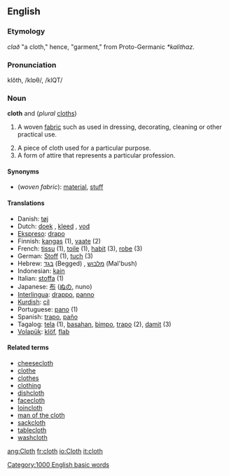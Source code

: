 ==English==

===Etymology===
{{OE.}} ''clað'' "a cloth," hence, "garment," from Proto-Germanic ''*kalithaz''.

===Pronunciation===
klŏth, /klɒθ/, /klQT/

===Noun===
'''cloth''' {{uncountable}} and {{countable}} (''plural'' [[cloths]])

# {{uncountable}} A woven [[fabric]] such as used in dressing, decorating, cleaning or other practical use.
# A piece of cloth used for a particular purpose.
# A form of attire that represents a particular profession.

====Synonyms====
*(''woven fabric''): [[material]], [[stuff]]

====Translations====
{{checktrans}}
*Danish: [[tøj]] {{n}}
*Dutch: [[doek]] {{n}}, [[kleed]] {{n}}, [[vod]] {{f}}
*[[Ekspreso]]: [[drapo]]
*Finnish: [[kangas]] (1), [[vaate]] (2)
*French: [[tissu]] {{m}} (1), [[toile]] {{f}} (1), [[habit#French|habit]] {{m}} (3), [[robe]] {{f}} (3)
*German: [[Stoff]] {{m}} (1), [[tuch]] {{n}} (3)
*Hebrew: [[בגד]] (Begged) {{m}}, [[מלבוש]] (Mal'bush) {{m}}
*Indonesian: [[kain]]
*Italian: [[stoffa]] {{f}} (1)
*Japanese: [[布]] ([[ぬの]], nuno)
*[[Interlingua]]: [[drappo]], [[panno]]
*[[Kurdish]]: [[cil]]
*Portuguese: [[pano]] (1)
*Spanish: [[trapo]], [[paño]]
*Tagalog: [[tela]] (1), [[basahan]], [[bimpo]], [[trapo]] (2), [[damit]] (3)
*[[Volapük]]: [[klöf]], [[flab#Volapük|flab]]

====Related terms====
*[[cheesecloth]]
*[[clothe]]
*[[clothes]]
*[[clothing]]
*[[dishcloth]]
*[[facecloth]]
*[[loincloth]]
*[[man of the cloth]]
*[[sackcloth]]
*[[tablecloth]]
*[[washcloth]]

[[Category:1000 English basic words]]

[[ang:Cloth]]
[[fr:cloth]]
[[io:Cloth]]
[[it:cloth]]